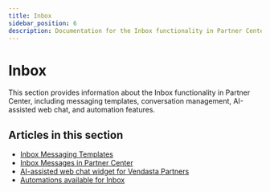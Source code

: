 ```yaml
---
title: Inbox
sidebar_position: 6
description: Documentation for the Inbox functionality in Partner Center
---
```


# Inbox

This section provides information about the Inbox functionality in Partner Center, including messaging templates, conversation management, AI-assisted web chat, and automation features.

## Articles in this section

- [Inbox Messaging Templates](/partner-center/partner-center-inbox/inbox-messaging-templates)
- [Inbox Messages in Partner Center](/partner-center/partner-center-inbox/inbox-messages-in-partner-center)
- [AI-assisted web chat widget for Vendasta Partners](/partner-center/partner-center-inbox/ai-assisted-web-chat-widget-for-vendasta-partners)
- [Automations available for Inbox](/partner-center/partner-center-inbox/automations-available-for-inbox)